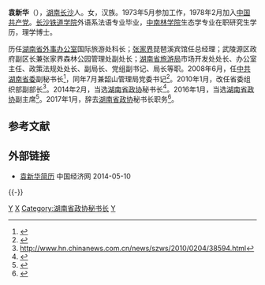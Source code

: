 '''袁新华'''（{{bd|1956年|6月||catIdx=Y袁}}），[[湖南|湖南]][[长沙|长沙]]人。女，汉族。1973年5月参加工作，1978年2月加入[[中国共产党|中国共产党]]。[[长沙铁道学院|长沙铁道学院]]外语系法语专业毕业，[[中南林学院|中南林学院]]生态学专业在职研究生学历，理学博士。

历任[[湖南省人民政府外事办公室|湖南省外事办公室]]国际旅游处科长；[[张家界|张家界]]琵琶溪宾馆任总经理；武陵源区政府副区长兼张家界森林公园管理处副处长；[[湖南省旅游局|湖南省旅游局]]市场开发处处长、办公室主任、政策法规处处长、副局长、党组副书记、局长等职。2008年6月，任[[中共湖南省委|中共湖南省委]]副秘书长<ref>{{Cite web |url=http://gov.rednet.cn/c/2008/12/10/1657798.htm |title=存档副本 |access-date=2012-02-05 |archive-url=https://web.archive.org/web/20140714174744/http://gov.rednet.cn/c/2008/12/10/1657798.htm |archive-date=2014-07-14 |dead-url=yes }}</ref>，同年7月兼韶山管理局党委书记<ref>{{Cite web |url=http://hn.rednet.cn/c/2008/08/13/1573119.htm |title=存档副本 |accessdate=2012-02-05 |archive-date=2010-10-04 |archive-url=https://web.archive.org/web/20101004120340/http://hn.rednet.cn/c/2008/08/13/1573119.htm |dead-url=no }}</ref>。2010年1月，改任省委组织部副部长<ref>http://www.hn.chinanews.com.cn/news/szws/2010/0204/38594.html</ref>。2014年2月，当选[[湖南省政协|湖南省政协]]秘书长<ref>{{cite web|accessdate=2014-06-09|url=http://district.ce.cn/newarea/sddy/201402/13/t20140213_2295709.shtml|title=袁新华当选湖南省政协秘书长 欧阳斌卸任|publisher=中国经济网|archive-date=2014-07-14|archive-url=https://web.archive.org/web/20140714200650/http://district.ce.cn/newarea/sddy/201402/13/t20140213_2295709.shtml|dead-url=no}}</ref>。2016年1月，当选[[湖南省政协|湖南省政协]]副主席<ref name="shiyi3" >{{cite news|title=李微微当选湖南省政协主席，袁新华当选湖南省政协副主席|url=http://www.thepaper.cn/newsDetail_forward_1426533|accessdate=2016-01-28|newspaper=澎湃新闻|archive-date=2016-02-01|archive-url=https://web.archive.org/web/20160201224445/http://www.thepaper.cn/newsDetail_forward_1426533|dead-url=no}}</ref>。2017年1月，辞去[[湖南省政协|湖南省政协]]秘书长职务<ref name="shiyi4" >{{cite news|title=刘晓辞免湖南省政协副主席，袁新华辞免省政协秘书长|url=http://www.thepaper.cn/newsDetail_forward_1602509|accessdate=2017-02-05|work=澎湃新闻|archive-date=2017-02-06|archive-url=https://web.archive.org/web/20170206105758/http://www.thepaper.cn/newsDetail_forward_1602509|dead-url=no}}</ref>。

==参考文献==
<references />
==外部链接==
*[http://district.ce.cn/newarea/sddy/201402/13/t20140213_2295709.shtml 袁新华简历 ]{{Wayback|url=http://district.ce.cn/newarea/sddy/201402/13/t20140213_2295709.shtml |date=20140714200650 }} 中国经济网 2014-05-10

{{-}}
{{start box}}
{{s-off}}
{{s-before|[[欧阳斌_(1954年)|欧阳斌]]}}
{{s-title|[[中国人民政治协商会议湖南省委员会|中国人民政治协商会议湖南省委员会]]秘书长|2014年2月—2017年1月}}
{{s-after|[[卿渐伟|卿渐伟]]}}
{{s-ppo|cpc}}
{{s-before|[[罗海艳|罗海艳]]}}
{{s-title|[[湖南省韶山管理局|湖南省韶山管理局]]党委书记|2008年7月—2010年1月}}
{{s-after|[[罗海艳|罗海艳]]}}
{{s-gov|prc}}
{{s-before|？}}
{{s-title|[[湖南省旅游局|湖南省旅游局]]局长|？—2008年6月}}
{{s-after|[[杨光荣|杨光荣]]}}
{{end box}}


[[Category:长沙人|Y]]
[[Category:袁姓|X]]
[[Category:湖南省政协秘书长|Category:湖南省政协秘书长]]
[[Category:湖南省政协副主席|Y]]